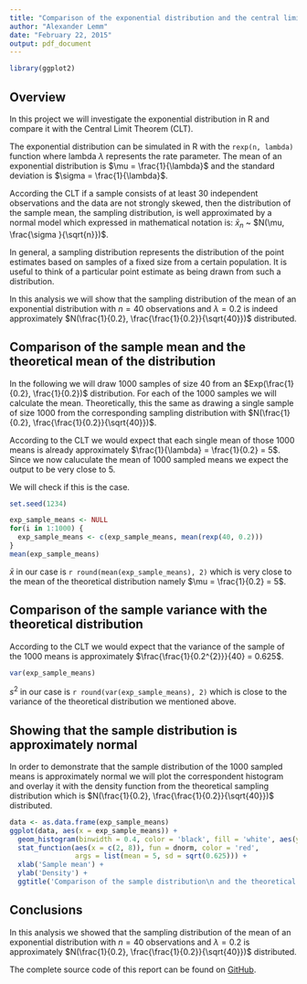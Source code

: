 ```yaml
---
title: "Comparison of the exponential distribution and the central limit theorem "
author: "Alexander Lemm"
date: "February 22, 2015"
output: pdf_document
---
```


```r

library(ggplot2)

```


## Overview

In this project we will investigate the exponential distribution in R and compare it with the Central Limit Theorem (CLT). 

The exponential distribution can be simulated in R with the `rexp(n, lambda)` function where lambda $\lambda$ represents the rate parameter. The mean of an exponential distribution is $\mu = \frac{1}{\lambda}$ and the standard deviation is $\sigma = \frac{1}{\lambda}$. 

According the CLT if a sample consists of at least 30 independent observations and the data are not strongly skewed, then the distribution of the sample mean, the sampling distribution, is well approximated by a normal model which expressed in mathematical notation is: $\bar{x}_{n}$ ~ $N(\mu, \frac{\sigma }{\sqrt{n}})$.

In general, a sampling distribution represents the distribution of the point estimates based on samples of a fixed size from a certain population. It is useful to think of a particular point estimate as being drawn from such a distribution.

In this analysis we will show that the sampling distribution of the mean of an exponential distribution with $n = 40$ observations and $\lambda = 0.2$ is indeed approximately $N(\frac{1}{0.2}, \frac{\frac{1}{0.2}}{\sqrt{40}})$ distributed.


## Comparison of the sample mean and the theoretical mean of the distribution

In the following we will draw 1000 samples of size 40 from an $Exp(\frac{1}{0.2}, \frac{1}{0.2})$ distribution. For each of the 1000 samples we will calculate the mean. Theoretically, this the same as drawing a single sample of size 1000 from the corresponding sampling distribution with $N(\frac{1}{0.2}, \frac{\frac{1}{0.2}}{\sqrt{40}})$.

According to the CLT we would expect that each single mean of those 1000 means is already  approximately $\frac{1}{\lambda} = \frac{1}{0.2} = 5$. Since we now caluculate the mean of 1000 sampled means we expect the output to be very close to 5.

We will check if this is the case.

```r

set.seed(1234)

exp_sample_means <- NULL
for(i in 1:1000) {
  exp_sample_means <- c(exp_sample_means, mean(rexp(40, 0.2)))
}
mean(exp_sample_means)

```

$\bar{x}$ in our case is `r round(mean(exp_sample_means), 2)` which is very close to the mean of the theoretical distribution namely $\mu = \frac{1}{0.2} = 5$.


## Comparison of the sample variance with the theoretical distribution

According to the CLT we would expect that the variance of the sample of the 1000 means is approximately $\frac{\frac{1}{0.2^{2}}}{40} = 0.625$.

```r

var(exp_sample_means)

```

$s^{2}$ in our case is `r round(var(exp_sample_means), 2)` which is close to the variance of the theoretical distribution we mentioned above.

## Showing that the sample distribution is approximately normal

In order to demonstrate that the sample distribution of the 1000 sampled means is approximately normal we will plot the correspondent histogram  and overlay it with the density function from the theoretical sampling distribution which is $N(\frac{1}{0.2}, \frac{\frac{1}{0.2}}{\sqrt{40}})$ distributed. 

```r

data <- as.data.frame(exp_sample_means)
ggplot(data, aes(x = exp_sample_means)) + 
  geom_histogram(binwidth = 0.4, color = 'black', fill = 'white', aes(y = ..density..)) +
  stat_function(aes(x = c(2, 8)), fun = dnorm, color = 'red', 
                args = list(mean = 5, sd = sqrt(0.625))) +
  xlab('Sample mean') +
  ylab('Density') +
  ggtitle('Comparison of the sample distribution\n and the theoretical distribution')

```

## Conclusions

In this analysis we showed that the sampling distribution of the mean of an exponential distribution with $n = 40$ observations and $\lambda = 0.2$ is approximately $N(\frac{1}{0.2}, \frac{\frac{1}{0.2}}{\sqrt{40}})$ distributed.

The complete source code of this report can be found on [GitHub](https://github.com/alex23lemm/Statistical-inference-project).


